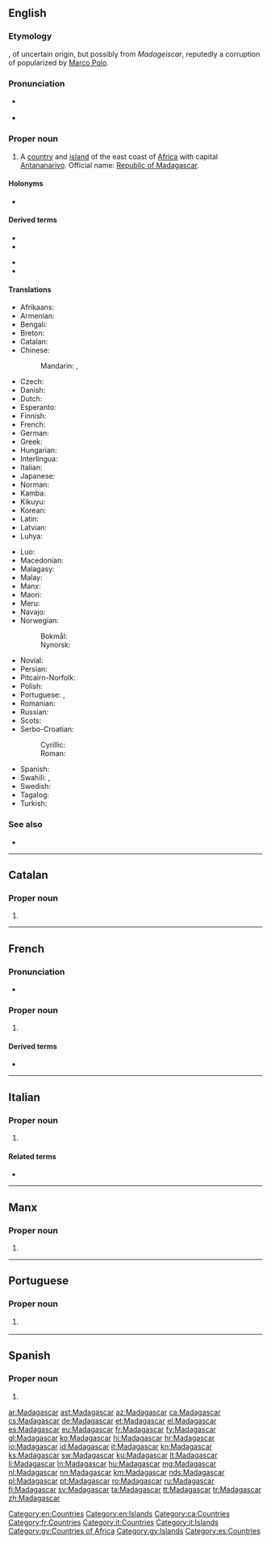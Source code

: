 {{also|Madagáscar}}
==English==
{{wikipedia}}

===Etymology===
{{borrowing|en|frm|Madagascar}}, of uncertain origin, but possibly from ''Madageiscar'', reputedly a corruption of {{m|en|Mogadishu}} popularized by [[Marco Polo]].

===Pronunciation===
* {{a|UK}} {{IPA|/madəˈɡaskə/|lang=en}}
* {{a|US}} {{IPA|/mædəˈɡæskɑɹ/|lang=en}}

===Proper noun===
{{en-proper noun}}

# A [[country]] and [[island]] of the east coast of [[Africa]] with capital [[Antananarivo]]. Official name: [[Republic of Madagascar]].

====Holonyms====
* {{l|en|Subsahara}}

====Derived terms====
{{der-top}}
* {{l|en|Madagascan}}
* {{l|en|Madagascar bean}}
{{der-mid}}
* {{l|en|Madagascar jasmine}}
* {{l|en|Malagasy}}
{{der-bottom}}

====Translations====
{{trans-top|country in Southern Africa}}
* Afrikaans: {{t|af|Madagaskar}}
* Armenian: {{t|hy|Մադագասկար}}
* Bengali: {{t|bn|মাদাগাস্কার}}
* Breton: {{t|br|Madagaskar}}
* Catalan: {{t+|ca|Madagascar|m}}
* Chinese:
*: Mandarin: {{t+|cmn|馬達加斯加|sc=Hani}}, {{t+|cmn|马达加斯加|tr=Mǎdájiāsījiā|sc=Hani}}
* Czech: {{t+|cs|Madagaskar|m}}
* Danish: {{t+|da|Madagaskar}}
* Dutch: {{t+|nl|Madagaskar}}
* Esperanto: {{t|eo|Madagaskaro}}
* Finnish: {{t+|fi|Madagaskar}}
* French: {{t+|fr|Madagascar}}
* German: {{t+|de|Madagaskar}}
* Greek: {{t+|el|Μαδαγασκάρη|f}}
* Hungarian: {{t+|hu|Madagaszkár}}
* Interlingua: {{t|ia|Madagascar}}
* Italian: {{t+|it|Madagascar|m}}
* Japanese: {{t+|ja|マダガスカル|tr=madagasukaru}}
* Norman: {{t|nrf|Madagascar}}
* Kamba: {{t|kam|Madagaska}}
* Kikuyu: {{t|ki|Madagaska}}
* Korean: {{t|ko|^마다가스카르|sc=Kore}}
* Latin: {{t+|la|Madagascaria}}
* Latvian: {{t|lv|Madagaskara|f}}
* Luhya: {{t|luy|Madagaska}}
{{trans-mid}}
* Luo: {{t|luo|Madagaska}}
* Macedonian: {{t|mk|Мадагаскар|m|tr=Madagáskar}}
* Malagasy: {{t+|mg|Madagasikara}}
* Malay: {{t|ms|Madagaskar}}
* Manx: {{t|gv|Madagascar}}
* Maori: {{t|mi|Marakāhia}}
* Meru: {{t|mer|Madagaska}}
* Navajo: {{t|nv|Madaʼgéésgáá}}
* Norwegian:
*: Bokmål: {{t+|nb|Madagaskar}}
*: Nynorsk: {{t+|nn|Madagaskar}}
* Novial: {{t|nov|Madagaskar}}
* Persian: {{t+|fa|ماداگاسکار|tr=mâdâgâskâr}}
* Pitcairn-Norfolk: {{t|pih|Madagascar}}
* Polish: {{t+|pl|Madagaskar}}
* Portuguese: {{t+|pt|Madagáscar}} {{qualifier|Portugal}}, {{t+|pt|Madagascar}} {{qualifier|Brazil}}
* Romanian: {{t+|ro|Madagascar|n}}
* Russian: {{t+|ru|Мадагаска́р}}
* Scots: {{t|sco|Madagascar}}
* Serbo-Croatian:
*: Cyrillic: {{t|sh|Мадагаскар|m}}
*: Roman: {{t+|sh|Madagaskar|m}}
* Spanish: {{t+|es|Madagascar}}
* Swahili: {{t+|sw|Bukini}}, {{t|sw|Madagaska}}
* Swedish: {{t+|sv|Madagaskar}}
* Tagalog: {{t+|tl|Madagaskar}}
* Turkish: {{t+|tr|Madagaskar}}
{{trans-bottom}}

===See also===
* {{l|en|Appendix:Countries of the world|Countries of the world}}

[[Category:en:Countries]]
[[Category:en:Islands]]

----

==Catalan==
{{wikipedia|lang=ca}}

===Proper noun===
{{ca-proper noun|m}}

# {{l|en|Madagascar}}

[[Category:ca:Countries]]

----
==French==
{{wikipedia|lang=fr}}

===Pronunciation===
* {{fr-IPA}}

===Proper noun===
{{fr-proper noun|m}}

# {{l|en|Madagascar}}

====Derived terms====
* {{l|fr|malgache}}

[[Category:fr:Countries]]

----

==Italian==
{{wikipedia|lang=it}}

===Proper noun===
{{it-proper noun|g=m}}

# {{l|en|Madagascar}}

====Related terms====
* {{l|it|malgascio}}

[[Category:it:Countries]]
[[Category:it:Islands]]

----

==Manx==

===Proper noun===
{{head|gv|proper noun|g=m}}

# {{l|en|Madagascar}}

[[Category:gv:Countries of Africa]]
[[Category:gv:Islands]]

----

==Portuguese==

===Proper noun===
{{pt-proper noun|f}}

# {{lb|pt|Brazil}} {{alternative form of|Madagáscar|lang=pt}}

----

==Spanish==
{{wikipedia|lang=es}}

===Proper noun===
{{es-proper noun}}

# {{l|en|Madagascar}}

[[Category:es:Countries]]

[[ar:Madagascar]]
[[ast:Madagascar]]
[[az:Madagascar]]
[[ca:Madagascar]]
[[cs:Madagascar]]
[[de:Madagascar]]
[[et:Madagascar]]
[[el:Madagascar]]
[[es:Madagascar]]
[[eu:Madagascar]]
[[fr:Madagascar]]
[[fy:Madagascar]]
[[gl:Madagascar]]
[[ko:Madagascar]]
[[hi:Madagascar]]
[[hr:Madagascar]]
[[io:Madagascar]]
[[id:Madagascar]]
[[it:Madagascar]]
[[kn:Madagascar]]
[[ks:Madagascar]]
[[sw:Madagascar]]
[[ku:Madagascar]]
[[lt:Madagascar]]
[[li:Madagascar]]
[[ln:Madagascar]]
[[hu:Madagascar]]
[[mg:Madagascar]]
[[nl:Madagascar]]
[[nn:Madagascar]]
[[km:Madagascar]]
[[nds:Madagascar]]
[[pl:Madagascar]]
[[pt:Madagascar]]
[[ro:Madagascar]]
[[ru:Madagascar]]
[[fi:Madagascar]]
[[sv:Madagascar]]
[[ta:Madagascar]]
[[tt:Madagascar]]
[[tr:Madagascar]]
[[zh:Madagascar]]
